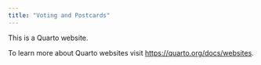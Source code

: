 ```yaml
---
title: "Voting and Postcards"
---
```


This is a Quarto website.

To learn more about Quarto websites visit <https://quarto.org/docs/websites>.
